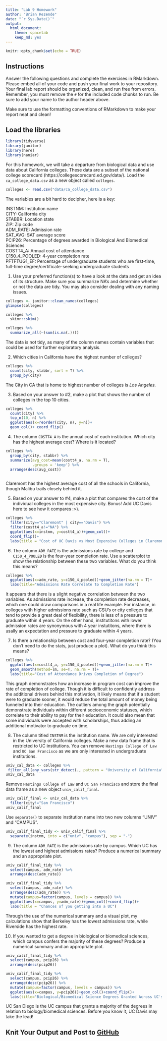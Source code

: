 ```yaml
---
title: "Lab 9 Homework"
author: "Brian Rezende"
date: "`r Sys.Date()`"
output:
  html_document: 
    theme: spacelab
    keep_md: yes
---
```


```r
knitr::opts_chunk$set(echo = TRUE)
```

## Instructions
Answer the following questions and complete the exercises in RMarkdown. Please embed all of your code and push your final work to your repository. Your final lab report should be organized, clean, and run free from errors. Remember, you must remove the `#` for the included code chunks to run. Be sure to add your name to the author header above.  

Make sure to use the formatting conventions of RMarkdown to make your report neat and clean!  

## Load the libraries
```r
library(tidyverse)
library(janitor)
library(here)
library(naniar)
``` 

For this homework, we will take a departure from biological data and use data about California colleges. These data are a subset of the national college scorecard (https://collegescorecard.ed.gov/data/). Load the `ca_college_data.csv` as a new object called `colleges`.
```r
colleges <- read.csv("data/ca_college_data.csv")
```

The variables are a bit hard to decipher, here is a key:  

INSTNM: Institution name  
CITY: California city  
STABBR: Location state  
ZIP: Zip code  
ADM_RATE: Admission rate  
SAT_AVG: SAT average score  
PCIP26: Percentage of degrees awarded in Biological And Biomedical Sciences  
COSTT4_A: Annual cost of attendance  
C150_4_POOLED: 4-year completion rate  
PFTFTUG1_EF: Percentage of undergraduate students who are first-time, full-time degree/certificate-seeking undergraduate students  

1. Use your preferred function(s) to have a look at the data and get an idea of its structure. Make sure you summarize NA's and determine whether or not the data are tidy. You may also consider dealing with any naming issues.
```r
colleges <- janitor::clean_names(colleges)
glimpse(colleges)
```

```r
colleges %>% 
  skimr::skim()
```

```r
colleges %>% 
  summarize_all(~(sum(is.na(.))))
```
 
The data is not tidy, as many of the column names contain variables that could be used for further exploratory analysis. 

2. Which cities in California have the highest number of colleges?
```r
colleges %>% 
  count(city, stabbr, sort = T) %>% 
  group_by(city) 
```
The City in CA that is home to highest number of colleges is *Los Angeles.* 

3. Based on your answer to #2, make a plot that shows the number of colleges in the top 10 cities.
```r
colleges %>% 
  count(city) %>% 
  top_n(10, n) %>% 
  ggplot(aes(x=reorder(city, n), y=n))+
  geom_col()+ coord_flip()
```

4. The column `COSTT4_A` is the annual cost of each institution. Which city has the highest average cost? Where is it located?
```r
colleges %>% 
  group_by(city, stabbr) %>% 
  summarize(avg_cost=mean(costt4_a, na.rm = T),
            .groups = 'keep') %>% 
  arrange(desc(avg_cost))
  
```

Claremont has the highest average cost of all the schools in California, though Malibu trails closely behind it. 

5. Based on your answer to #4, make a plot that compares the cost of the individual colleges in the most expensive city. Bonus! Add UC Davis here to see how it compares :>).
```r
colleges %>% 
  filter(city=="Claremont" | city=="Davis") %>% 
  filter(costt4_a!="NA") %>% 
  ggplot(aes(x=instnm, y=costt4_a))+geom_col()+
  coord_flip()+
  labs(title = "Cost of UC Davis vs Most Expensive Colleges in Claremont")
```

6. The column `ADM_RATE` is the admissions rate by college and `C150_4_POOLED` is the four-year completion rate. Use a scatterplot to show the relationship between these two variables. What do you think this means?
```r
colleges %>% 
  ggplot(aes(x=adm_rate, y=c150_4_pooled))+geom_jitter(na.rm = T)+
  labs(title="Admissions Rate Correlate to Completion Rate")
```

It appears that there is a slight negative correlation between the two variables. As admissions rate increase, the completion rate decreases, which one could draw comparisons in a real life example. For instance, in colleges with higher admissions rate such as CSU's or city colleges that tend to provide a great deal of flexibility, there is less of a pressure to graduate within 4 years. On the other hand, institutitons with lower admission rates are synonymous with 4 year instutitons, where there is usally an expectation and pressure to graduate within 4 years. 

7. Is there a relationship between cost and four-year completion rate? (You don't need to do the stats, just produce a plot). What do you think this means?
```r
colleges %>% 
  ggplot(aes(x=costt4_a, y=c150_4_pooled))+geom_jitter(na.rm = T)+
  geom_smooth(method=lm, se=T, na.rm = T)+
  labs(title="Cost of Attendance Drives Completion of Degree")
```
This graph demonstrates how an increase in program cost can improve the rate of completion of college. Though it is difficult to confidently address the additional drivers behind this motivation, it likely means that if a student were to graduate sooner, it would reduce the total amount of money being funneled into their education. The outliers among the graph potentially demonstrate individuals within different socioeconomic statuses, which correlate to their ability to pay for their education. It could also mean that some individuals were accepted with scholarships, thus adding an additional motivator to graduate on time. 

8. The column titled `INSTNM` is the institution name. We are only interested in the University of California colleges. Make a new data frame that is restricted to UC institutions. You can remove `Hastings College of Law` and `UC San Francisco` as we are only interested in undergraduate institutions.
```r
univ_cal_data <- colleges %>% 
 filter_all(any_vars(str_detect(., pattern = "University of California")))
univ_cal_data
```

Remove `Hastings College of Law` and `UC San Francisco` and store the final data frame as a new object `univ_calif_final`.
```r
univ_calif_final <- univ_cal_data %>% 
  filter(city!="San Francisco")
univ_calif_final
```

Use `separate()` to separate institution name into two new columns "UNIV" and "CAMPUS".
```r
univ_calif_final_tidy <- univ_calif_final %>% 
  separate(instnm, into = c("univ", "campus"), sep = "-") 
```

9. The column `ADM_RATE` is the admissions rate by campus. Which UC has the lowest and highest admissions rates? Produce a numerical summary and an appropriate plot.
```r
univ_calif_final_tidy %>% 
  select(campus, adm_rate) %>% 
  arrange(desc(adm_rate))
```

```r
univ_calif_final_tidy %>% 
  select(campus, adm_rate) %>% 
  arrange(desc(adm_rate)) %>% 
  mutate(campus=factor(campus, levels = campus)) %>% 
  ggplot(aes(x=campus, y=adm_rate))+geom_col()+coord_flip()+
  labs(title = "Chances of you getting into a UC")
```

Through the use of the numerical summary and a visual plot, my calculations show that Berkeley has the lowest admissions rate, while Riverside has the highest rate.

10. If you wanted to get a degree in biological or biomedical sciences, which campus confers the majority of these degrees? Produce a numerical summary and an appropriate plot.
```r
univ_calif_final_tidy %>% 
  select(campus, pcip26) %>% 
  arrange(desc(pcip26))
```

```r
univ_calif_final_tidy %>% 
  select(campus, pcip26) %>% 
  arrange(desc(pcip26)) %>% 
  mutate(campus=factor(campus, levels = campus)) %>% 
  ggplot(aes(x=campus, y=pcip26))+geom_col()+coord_flip()+
  labs(title="Biological/Biomedical Science Degrees Granted Across UC's")
```

UC San Diego is the UC campus that grants a majority of the degrees in relation to biology/biomedical sciences. Before you know it, UC Davis may take the lead! 

## Knit Your Output and Post to [GitHub](https://github.com/FRS417-DataScienceBiologists)